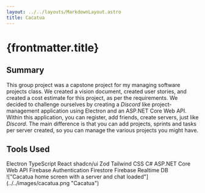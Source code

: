 ```yaml
---
layout: ../../layouts/MarkdownLayout.astro
title: Cacatua
---
```



# {frontmatter.title}

## Summary

This group project was a capstone project for my managing software projects class. We created
a vision document, created user stories, and created a cost estimate for this project, as per the
requirements. We decided to challenge ourselves by creating a _Discord_ like project-management
application using Electron and an ASP.NET Core Web API. Within this application, you can register,
add friends, create servers, just like _Discord_. The main difference is that you can add projects,
sprints and tasks per server created, so you can manage the various projects you might have.

## Tools Used

<div class="flex max-w-3xl flex-wrap justify-center gap-4">
  <SkillTag>Electron</SkillTag>
  <SkillTag>TypeScript</SkillTag>
  <SkillTag>React</SkillTag>
  <SkillTag>shadcn/ui</SkillTag>
  <SkillTag>Zod</SkillTag>
  <SkillTag>Tailwind CSS</SkillTag>
  <SkillTag>C#</SkillTag>
  <SkillTag>ASP.NET Core Web API</SkillTag>
  <SkillTag>Firebase Authentication</SkillTag>
  <SkillTag>Firestore</SkillTag>
  <SkillTag>Firebase Realtime DB</SkillTag>
</div>

<div class="mt-8">
  !["Cacatua home screen with a server and chat
  loaded"](../../images/cacatua.png "Cacatua")
</div>
